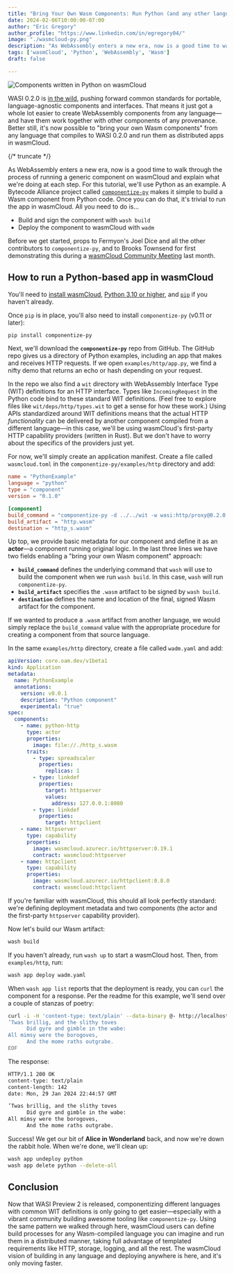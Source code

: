 ```yaml
---
title: "Bring Your Own Wasm Components: Run Python (and any other language) in wasmCloud"
date: 2024-02-06T10:00:00-07:00
author: "Eric Gregory"
author_profile: "https://www.linkedin.com/in/egregory04/"
image: "./wasmcloud-py.png"
description: "As WebAssembly enters a new era, now is a good time to walk through the process of running a generic component on wasmCloud and explain what we're doing at each step. For this tutorial, we'll use Python as an example."
tags: ['wasmCloud', 'Python', 'WebAssembly', 'Wasm']
draft: false

---
```


![Components written in Python on wasmCloud](./wasmcloud-py.png)

WASI 0.2.0 is [in the wild](https://wasmcloud.com/blog/wasi-preview-2-officially-launches), pushing forward common standards for portable, language-agnostic components and interfaces. That means it just got a whole lot easier to create WebAssembly components from any language&mdash;and have them work together with other components of any provenance. Better still, it's now possible to "bring your own Wasm components" from any language that compiles to WASI 0.2.0 and run them as distributed apps in wasmCloud.  

{/* truncate */}

As WebAssembly enters a new era, now is a good time to walk through the process of running a generic component on wasmCloud and explain what we're doing at each step. For this tutorial, we'll use Python as an example. A Bytecode Alliance project called [`componentize-py`](https://github.com/bytecodealliance/componentize-py) makes it simple to build a Wasm component from Python code. Once you can do that, it's trivial to run the app in wasmCloud. All you need to do is...

* Build and sign the component with `wash build` 
* Deploy the component to wasmCloud with `wadm`

Before we get started, props to Fermyon's Joel Dice and all the other contributors to `componentize-py`, and to Brooks Townsend for first demonstrating this during a [wasmCloud Community Meeting](https://wasmcloud.com/community/2024/01/17/community-meeting) last month. 

## How to run a Python-based app in wasmCloud

You'll need to [install wasmCloud](https://wasmcloud.com/docs/installation), [Python 3.10 or higher](https://www.python.org/), and [`pip`](https://pip.pypa.io/en/stable/installation/) if you haven't already. 

Once `pip` is in place, you'll also need to install `componentize-py` (v0.11 or later):

```bash
pip install componentize-py
```

Next, we'll download the **`componentize-py`** repo from GitHub. The GitHub repo gives us a directory of Python examples, including an app that makes and receives HTTP requests. If we open `examples/http/app.py`, we find a nifty demo that returns an echo or hash depending on your request. 

In the repo we also find a `wit` directory with WebAssembly Interface Type (WIT) definitions for an HTTP interface. Types like `IncomingRequest` in the Python code bind to these standard WIT definitions. (Feel free to explore files like `wit/deps/http/types.wit` to get a sense for how these work.) Using APIs standardized around WIT definitions means that the actual HTTP *functionality* can be delivered by another component compiled from a different language&mdash;in this case, we'll be using wasmCloud's first-party HTTP capability providers (written in Rust). But we don't have to worry about the specifics of the providers just yet. 

For now, we'll simply create an application manifest. Create a file called `wasmcloud.toml` in the `componentize-py/examples/http` directory and add:

```toml
name = "PythonExample"
language = "python"
type = "component"
version = "0.1.0"

[component]
build_command = "componentize-py -d ../../wit -w wasi:http/proxy@0.2.0 componentize app -o http.wasm"
build_artifact = "http.wasm"
destination = "http_s.wasm"
```

Up top, we provide basic metadata for our component and define it as an **actor**&mdash;a component running original logic. In the last three lines we have two fields enabling a "bring your own Wasm component" approach:

* **`build_command`** defines the underlying command that `wash` will use to build the component when we run `wash build`. In this case, `wash` will run `componentize-py`.
* **`build_artifact`** specifies the `.wasm` artifact to be signed by `wash build`. 
* **`destination`** defines the name and location of the final, signed Wasm artifact for the component.

If we wanted to produce a `.wasm` artifact from another language, we would simply replace the `build_command` value with the appropriate procedure for creating a component from that source language. 

In the same `examples/http` directory, create a file called `wadm.yaml` and add:

```yaml
apiVersion: core.oam.dev/v1beta1
kind: Application
metadata:
  name: PythonExample
  annotations:
    version: v0.0.1
    description: "Python component"
    experimental: "true"
spec:
  components:
    - name: python-http
      type: actor
      properties:
        image: file://./http_s.wasm
      traits:
        - type: spreadscaler
          properties:
            replicas: 1
        - type: linkdef
          properties:
            target: httpserver
            values:
              address: 127.0.0.1:8080
        - type: linkdef
          properties:
            target: httpclient
    - name: httpserver
      type: capability
      properties:
        image: wasmcloud.azurecr.io/httpserver:0.19.1
        contract: wasmcloud:httpserver
    - name: httpclient
      type: capability
      properties:
        image: wasmcloud.azurecr.io/httpclient:0.8.0
        contract: wasmcloud:httpclient
```

If you're familiar with wasmCloud, this should all look perfectly standard: we're defining deployment metadata and two components (the actor and the first-party `httpserver` capability provider).

Now let's build our Wasm artifact:

```bash
wash build
```

If you haven't already, run `wash up` to start a wasmCloud host. Then, from `examples/http`, run:

```bash
wash app deploy wadm.yaml
```

When `wash app list` reports that the deployment is ready, you can `curl` the component for a response. Per the readme for this example, we'll send over a couple of stanzas of poetry:

```bash
curl -i -H 'content-type: text/plain' --data-binary @- http://localhost:8080/echo <<EOF
’Twas brillig, and the slithy toves
      Did gyre and gimble in the wabe:
All mimsy were the borogoves,
      And the mome raths outgrabe.
EOF
```
The response:

```bash
HTTP/1.1 200 OK
content-type: text/plain
content-length: 142
date: Mon, 29 Jan 2024 22:44:57 GMT

’Twas brillig, and the slithy toves
      Did gyre and gimble in the wabe:
All mimsy were the borogoves,
      And the mome raths outgrabe.
```

Success! We get our bit of **Alice in Wonderland** back, and now we're down the rabbit hole. When we're done, we'll clean up:

```bash
wash app undeploy python
wash app delete python --delete-all
```

## Conclusion

Now that WASI Preview 2 is released, componentizing different languages with common WIT definitions is only going to get easier&mdash;especially with a vibrant community building awesome tooling like `componentize-py`. Using the same pattern we walked through here, wasmCloud users can define build processes for any Wasm-compiled language you can imagine and run them in a distributed manner, taking full advantage of templated requirements like HTTP, storage, logging, and all the rest. The wasmCloud vision of building in any language and deploying anywhere is here, and it's only moving faster.